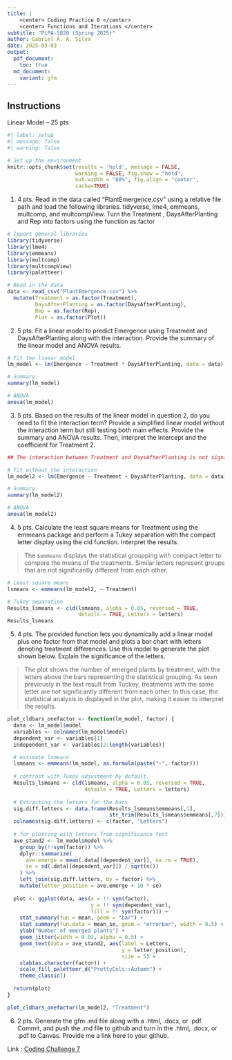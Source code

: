 ```yaml
---
title: |
    <center> Coding Practice 6 </center> 
    <center> Functions and Iterations </center> 
subtitle: "PLPA-5820 (Spring 2025)"
author: Gabriel A. A. Silva
date: 2025-03-03
output:
  pdf_document:
    toc: true
  md_document:
    variant: gfm
---
```


## Instructions

Linear Model – 25 pts

```r
#| label: setup
#| message: false
#| warning: false 

# Set up the environment
knitr::opts_chunk$set(results = 'hold', message = FALSE,
                      warning = FALSE, fig.show = "hold",
                      out.width = "80%", fig.align = "center",
                      cache=TRUE)
```

1.	4 pts. Read in the data called “PlantEmergence.csv” using a relative file path and load the following libraries. tidyverse, lme4, emmeans, multcomp, and multcompView. Turn the Treatment , DaysAfterPlanting  and Rep into factors using the function as.factor

```r
# Import general libraries 
library(tidyverse)
library(lme4)
library(emmeans)
library(multcomp)
library(multcompView)
library(paletteer)

# Read in the data
data <- read_csv("PlantEmergence.csv") %>% 
  mutate(Treatment = as.factor(Treatment),
         DaysAfterPlanting = as.factor(DaysAfterPlanting),
         Rep = as.factor(Rep),
         Plot = as.factor(Plot))
```

2.	5 pts. Fit a linear model to predict Emergence using Treatment and DaysAfterPlanting along with the interaction. Provide the summary of the linear model and ANOVA results. 

```r
# Fit the linear model
lm_model <- lm(Emergence ~ Treatment * DaysAfterPlanting, data = data)

# Summary
summary(lm_model)

# ANOVA
anova(lm_model)
```

3.	5 pts. Based on the results of the linear model in question 2, do you need to fit the interaction term? Provide a simplified linear model without the interaction term but still testing both main effects. Provide the summary and ANOVA results. Then, interpret the intercept and the coefficient for Treatment 2.

```r
## The interaction between Treatment and DaysAfterPlanting is not significant.

# Fit without the interaction
lm_model2 <- lm(Emergence ~ Treatment + DaysAfterPlanting, data = data)

# Summary
summary(lm_model2)

# ANOVA 
anova(lm_model2)
```

4.	5 pts. Calculate the least square means for Treatment using the emmeans package and perform a Tukey separation with the compact letter display using the cld function. Interpret the results.

> The `$emmeans` displays the statistical groupping with compact letter to compare the means of the treatments. Similar letters represent groups that are not significantly different from each other. 

```r
# Least square means
lsmeans <- emmeans(lm_model2, ~ Treatment)

# Tukey separation
Results_lsmeans <- cld(lsmeans, alpha = 0.05, reversed = TRUE,
                       details = TRUE, Letters = letters)
Results_lsmeans
```


5.	4 pts. The provided function lets you dynamically add a linear model plus one factor from that model and plots a bar chart with letters denoting treatment differences. Use this model to generate the plot shown below. Explain the significance of the letters.

> The plot shows the number of emerged plants by treatment, with the letters above the bars representing the statistical grouping. As seen previously in the text result from Tuckey, treatments with the same letter are not significantly different from each other. In this case, the statistical analysis in displayed in the plot, making it easier to interpret the results.

```r
plot_cldbars_onefactor <- function(lm_model, factor) {
  data <- lm_model$model
  variables <- colnames(lm_model$model)
  dependent_var <- variables[1]
  independent_var <- variables[2:length(variables)]

  # estimate lsmeans 
  lsmeans <- emmeans(lm_model, as.formula(paste("~", factor)))
  
  # contrast with Tukey adjustment by default.
  Results_lsmeans <- cld(lsmeans, alpha = 0.05, reversed = TRUE,
                         details = TRUE, Letters = letters) 
  
  # Extracting the letters for the bars
  sig.diff.letters <- data.frame(Results_lsmeans$emmeans[,1], 
                                 str_trim(Results_lsmeans$emmeans[,7]))
  colnames(sig.diff.letters) <- c(factor, "Letters")
  
  # for plotting with letters from significance test
  ave_stand2 <- lm_model$model %>%
    group_by(!!sym(factor)) %>%
    dplyr::summarize(
      ave.emerge = mean(.data[[dependent_var]], na.rm = TRUE),
      se = sd(.data[[dependent_var]]) / sqrt(n())
    ) %>%
    left_join(sig.diff.letters, by = factor) %>%
    mutate(letter_position = ave.emerge + 10 * se)
  
  plot <- ggplot(data, aes(x = !! sym(factor),
                           y = !! sym(dependent_var),
                           fill = !! sym(factor))) + 
    stat_summary(fun = mean, geom = "bar") +
    stat_summary(fun.data = mean_se, geom = "errorbar", width = 0.5) +
    ylab("Number of emerged plants") + 
    geom_jitter(width = 0.02, alpha = 0.5) +
    geom_text(data = ave_stand2, aes(label = Letters,
                                     y = letter_position),
                                     size = 5) +
    xlab(as.character(factor)) +
    scale_fill_paletteer_d("PrettyCols::Autumn") +
    theme_classic()
  
  return(plot)
}

plot_cldbars_onefactor(lm_model2, "Treatment")
```

6.	2 pts. Generate the gfm .md file along with a .html, .docx, or .pdf. Commit, and push the .md file to github and turn in the .html, .docx, or .pdf to Canvas. Provide me a link here to your github.

Link : [Coding Challenge 7](https://github.com/bielasilva/PLPA-5820-SP2025/blob/main/Coding%20Challenge%207/)

